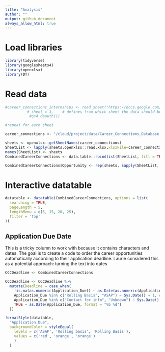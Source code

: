 ```yaml
---
title: "Analysis"
author: ""
output: github_document
always_allow_html: true
---
```


# Load libraries

```r
library(tidyverse)
library(googlesheets4)
library(openxlsx)
library(DT)
```

# Read data

```r
#career_connections_internships <- read_sheet("https://docs.google.com/spreadsheets/d/1_iSvNe37MX_rvaBNmIgu37PffRk5jXE4qdLSiyZ-Q7w/edit#gid=0", 
          # sheet = 1,    # defines from which sheet the data should be taken
           #gs4_deauth()) 

#repeat for each sheet
```


```r

career_connections <- "/cloud/project/data/Career_Connections_Database.xlsx"

sheets <- openxlsx::getSheetNames(career_connections)
SheetList <- lapply(sheets,openxlsx::read.xlsx,xlsxFile=career_connections)
names(SheetList) <- sheets
CombinedCareerConnections <- data.table::rbindlist(SheetList, fill = TRUE, use.names = TRUE)

CombinedCareerConnections$Opportunity <- rep(sheets, sapply(SheetList, nrow))
```

# Interactive datatable

```r

datatable <- datatable(CombinedCareerConnections, options = list(
  searching = TRUE, 
  pageLength = 5,
  lengthMenu = c(5, 15, 20, 25),
  filter = 'top'
))

```

## Application Due Date
This is a tricky column to work with because it contains characters and dates. The goal is to create a code to order the career opportunities automatically according to their application deadline. 
Laurie considered this as a potential approach: turning the text into dates

```r
CCCDeadline <- CombinedCareerConnections

CCCDeadline <- CCCDeadline %>%
  mutate(Deadline = case_when(
    !is.na(as.numeric(Application_Due)) ~ as.Date(as.numeric(Application_Due), origin = "1899-12-30"),
    Application_Due %in% c("Rolling Basis", "ASAP") ~ Sys.Date() + 1, #today + one day
    Application_Due %in% c("Contact for info", "Unknown") ~ Sys.Date(), # today
    TRUE ~ as.Date(Application_Due, format = "%b %d")
  ))
```


```r
formatStyle(datatable, 
  "Application.Due", 
  backgroundColor = styleEqual(
    levels = c('ASAP', 'Rolling basis', 'Rolling Basis'), 
    values = c('red', 'orange', 'orange')
    )
  )
```

